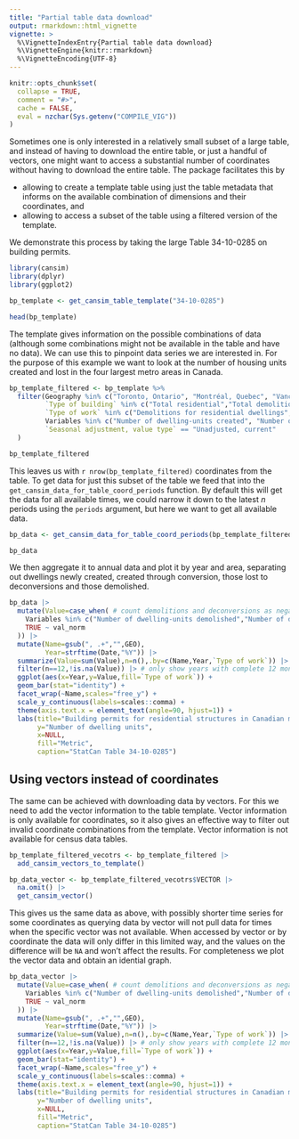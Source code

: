 ```yaml
---
title: "Partial table data download"
output: rmarkdown::html_vignette
vignette: >
  %\VignetteIndexEntry{Partial table data download}
  %\VignetteEngine{knitr::rmarkdown}
  %\VignetteEncoding{UTF-8}
---
```


```r
knitr::opts_chunk$set(
  collapse = TRUE,
  comment = "#>",
  cache = FALSE,
  eval = nzchar(Sys.getenv("COMPILE_VIG"))
)
```

Sometimes one is only interested in a relatively small subset of a large table, and instead of having to download the entire table, or just a handful of vectors, one might want to access a substantial number of coordinates without having to download the entire table. The package facilitates this by

* allowing to create a template table using just the table metadata that informs on the available combination of dimensions and their coordinates, and
* allowing to access a subset of the table using a filtered version of the template.

We demonstrate this process by taking the large Table 34-10-0285 on building permits.

```r
library(cansim)
library(dplyr)
library(ggplot2)

bp_template <- get_cansim_table_template("34-10-0285")

head(bp_template)
```

The template gives information on the possible combinations of data (although some combinations might not be available in the table and have no data). We can use this to pinpoint data series we are interested in. For the purpose of this example we want to look at the number of housing units created and lost in the four largest metro areas in Canada.


```r
bp_template_filtered <- bp_template %>%
  filter(Geography %in% c("Toronto, Ontario", "Montréal, Quebec", "Vancouver, British Columbia", "Calgary, Alberta"),
         `Type of building` %in% c("Total residential","Total demolitions"),
         `Type of work` %in% c("Demolitions for residential dwellings","Deconversion total","Conversions total","New dwelling units total"),
         Variables %in% c("Number of dwelling-units created", "Number of dwelling-units lost", "Number of dwelling-units demolished"),
         `Seasonal adjustment, value type` == "Unadjusted, current"
  )

bp_template_filtered
```

This leaves us with `r nrow(bp_template_filtered)` coordinates from the table. To get data for just this subset of the table we feed that into the `get_cansim_data_for_table_coord_periods` function. By default this will get the data for all available times, we could narrow it down to the latest $n$ periods using the `periods` argument, but here we want to get all available data. 

```r
bp_data <- get_cansim_data_for_table_coord_periods(bp_template_filtered)

bp_data
```


We then aggregate it to annual data and plot it by year and area, separating out dwellings newly created, created through conversion, those lost to deconversions and those demolished. 

```r
bp_data |>
  mutate(Value=case_when( # count demolitions and deconversions as negative
    Variables %in% c("Number of dwelling-units demolished","Number of dwelling-units lost") ~ - val_norm,
    TRUE ~ val_norm
  )) |>
  mutate(Name=gsub(", .+","",GEO),
         Year=strftime(Date,"%Y")) |>
  summarize(Value=sum(Value),n=n(),.by=c(Name,Year,`Type of work`)) |>
  filter(n==12,!is.na(Value)) |> # only show years with complete 12 months of data
  ggplot(aes(x=Year,y=Value,fill=`Type of work`)) +
  geom_bar(stat="identity") +
  facet_wrap(~Name,scales="free_y") +
  scale_y_continuous(labels=scales::comma) +
  theme(axis.text.x = element_text(angle=90, hjust=1)) +
  labs(title="Building permits for residential structures in Canadian metro areas",
       y="Number of dwelling units",
       x=NULL,
       fill="Metric",
       caption="StatCan Table 34-10-0285") 
```

## Using vectors instead of coordinates

The same can be achieved with downloading data by vectors. For this we need to add the vector information to the table template. Vector information is only available for coordinates, so it also gives an effective way to filter out invalid coordinate combinations from the template. Vector information is not available for census data tables.

```r
bp_template_filtered_vecotrs <- bp_template_filtered |>
  add_cansim_vectors_to_template()

bp_data_vector <- bp_template_filtered_vecotrs$VECTOR |>
  na.omit() |>
  get_cansim_vector()
```

This gives us the same data as above, with possibly shorter time series for some coordinates as querying data by vector will not pull data for times when the specific vector was not available. When accessed by vector or by coordinate the data will only differ in this limited way, and the values on the difference will be `NA` and won't affect the results. For completeness we plot the vector data and obtain an idential graph.


```r
bp_data_vector |>
  mutate(Value=case_when( # count demolitions and deconversions as negative
    Variables %in% c("Number of dwelling-units demolished","Number of dwelling-units lost") ~ - val_norm,
    TRUE ~ val_norm
  )) |>
  mutate(Name=gsub(", .+","",GEO),
         Year=strftime(Date,"%Y")) |>
  summarize(Value=sum(Value),n=n(),.by=c(Name,Year,`Type of work`)) |>
  filter(n==12,!is.na(Value)) |> # only show years with complete 12 months of data
  ggplot(aes(x=Year,y=Value,fill=`Type of work`)) +
  geom_bar(stat="identity") +
  facet_wrap(~Name,scales="free_y") +
  scale_y_continuous(labels=scales::comma) +
  theme(axis.text.x = element_text(angle=90, hjust=1)) +
  labs(title="Building permits for residential structures in Canadian metro areas",
       y="Number of dwelling units",
       x=NULL,
       fill="Metric",
       caption="StatCan Table 34-10-0285") 
```
